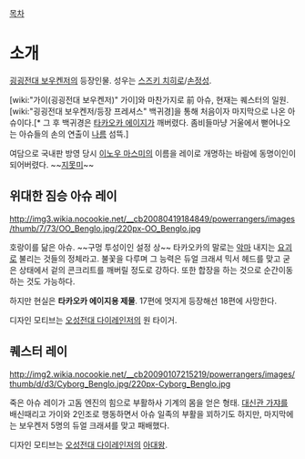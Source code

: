 [[목차]]
= 소개 =
[[굉굉전대 보우켄저]]의 등장인물. 성우는 [[스즈키 치히로]]/[[손정성]].

[wiki:"가이(굉굉전대 보우켄저)" 가이]와 마찬가지로 前 아슈, 현재는 퀘스터의 일원. [wiki:"굉굉전대 보우켄저/등장 프레셔스" 백귀경]을 통해 처음이자 마지막으로 나온 아슈이다.[* 그 후 백귀경은 [[타카오카 에이지]]가 깨버렸다. 좀비들마냥 거울에서 뻗어나오는 아슈들의 손의 연출이 [[나름]] 섬뜩.]

여담으로 국내판 방영 당시 [[이노우 마스미]]의 이름을 레이로 개명하는 바람에 동명이인이 되어버렸다. ~~[[지못미]]~~

== 위대한 짐승 아슈 레이 ==
http://img3.wikia.nocookie.net/__cb20080419184849/powerrangers/images/thumb/7/73/OO_Benglo.jpg/220px-OO_Benglo.jpg

호랑이를 닮은 아슈. ~~구멍 투성이인 설정 상~~ 타카오카의 말로는 [[악마]] 내지는 [[요괴]]로 불리는 것들의 정체라고. 불꽃을 다루며 그 능력은 듀얼 크래셔 믹서 헤드를 맞고 굳은 상태에서 겉의 콘크리트를 깨버릴 정도로 강하다. 또한 합장을 하는 것으로 순간이동하는 것도 가능하다.

하지만 현실은 '''타카오카 에이지용 제물'''. 17편에 멋지게 등장해선 18편에 사망한다.

디자인 모티브는 [[오성전대 다이레인저]]의 원 타이거.

== 퀘스터 레이 ==
http://img2.wikia.nocookie.net/__cb20090107215219/powerrangers/images/thumb/d/d3/Cyborg_Benglo.jpg/220px-Cyborg_Benglo.jpg

죽은 아슈 레이가 고돔 엔진의 힘으로 부활하사 기계의 몸을 얻은 형태. [[대신관 가쟈]]를 배신때리고 가이와 2인조로 행동하면서 아슈 일족의 부활을 꾀하기도 하지만, 마지막에는 보우켄저 5명의 듀얼 크래셔를 맞고 패배했다.

디자인 모티브는 [[오성전대 다이레인저]]의 [[아대왕]].

